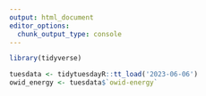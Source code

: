 ```yaml
---
output: html_document
editor_options: 
  chunk_output_type: console
---
```


```r
library(tidyverse)

tuesdata <- tidytuesdayR::tt_load('2023-06-06')
owid_energy <- tuesdata$`owid-energy`
```

